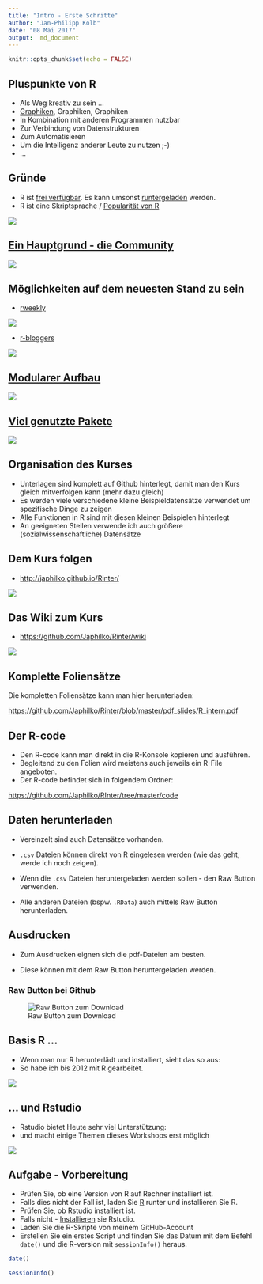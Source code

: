 ```yaml
---
title: "Intro - Erste Schritte"
author: "Jan-Philipp Kolb"
date: "08 Mai 2017"
output:  md_document
---
```


```r
knitr::opts_chunk$set(echo = FALSE)
```


## Pluspunkte von R

- Als Weg kreativ zu sein ...
- [Graphiken](http://www.sr.bham.ac.uk/~ajrs/R/r-gallery.html), Graphiken, Graphiken
- In Kombination mit anderen Programmen nutzbar
- Zur Verbindung von Datenstrukturen
- Zum Automatisieren
- Um die Intelligenz anderer Leute zu nutzen ;-)
- ...

## Gründe

- R ist [frei verfügbar](https://www.r-project.org/). Es kann umsonst [runtergeladen](http://www.inside-r.org/why-use-r) werden.
- R ist eine Skriptsprache / [Popularität von R](http://blog.revolutionanalytics.com/popularity/)

![](http://d287f0h5fel5hu.cloudfront.net/blog/wp-content/uploads/2013/06/bar-learn-r-img11.png)


## [Ein Hauptgrund - die Community](http://blog.revolutionanalytics.com/2017/06/r-community.html)


![](https://raw.githubusercontent.com/Japhilko/Rinter/master/figure/RCommunity.PNG)

## Möglichkeiten auf dem neuesten Stand zu sein

- [rweekly](https://rweekly.org/)

![](https://raw.githubusercontent.com/Japhilko/Rinter/master/figure/rweekly.PNG)

- [r-bloggers](https://www.r-bloggers.com/)

![](https://raw.githubusercontent.com/Japhilko/Rinter/master/figure/Rbloggers.PNG)

## [Modularer Aufbau](http://stats.idre.ucla.edu/r/seminars/intro/)

![](http://revolution-computing.typepad.com/.a/6a010534b1db25970b01bb086253c2970d-500wi)


## [Viel genutzte Pakete](https://gallery.shinyapps.io/cran-gauge/)

![](https://github.com/Japhilko/IntroR/raw/master/2017/slides/figure/CRANdownloads.PNG)

## Organisation des Kurses

- Unterlagen sind komplett auf Github hinterlegt, damit man den Kurs gleich mitverfolgen kann (mehr dazu gleich)
- Es werden viele verschiedene kleine Beispieldatensätze verwendet um spezifische Dinge zu zeigen
- Alle Funktionen in R sind mit diesen kleinen Beispielen hinterlegt
- An geeigneten Stellen verwende ich auch größere (sozialwissenschaftliche) Datensätze

## Dem Kurs folgen

- <http://japhilko.github.io/Rinter/>

![](https://raw.githubusercontent.com/Japhilko/Rinter/master/figure/RinterStartPage.PNG)


## Das Wiki zum Kurs

- <https://github.com/Japhilko/Rinter/wiki>

![](https://raw.githubusercontent.com/Japhilko/Rinter/master/figure/WikiRinter.PNG)

## Komplette Foliensätze

Die kompletten Foliensätze kann man hier herunterladen:

<https://github.com/Japhilko/Rinter/blob/master/pdf_slides/R_intern.pdf>

## Der R-code

- Den R-code kann man direkt in die R-Konsole kopieren und ausführen.
- Begleitend zu den Folien wird meistens auch jeweils ein R-File angeboten. 
- Der R-code befindet sich in folgendem Ordner:

<https://github.com/Japhilko/RInter/tree/master/code>


## Daten herunterladen

- Vereinzelt sind auch Datensätze vorhanden. 

- `.csv` Dateien können direkt von R eingelesen werden (wie das geht, werde ich noch zeigen).

- Wenn die `.csv` Dateien heruntergeladen werden sollen - den Raw Button verwenden.

- Alle anderen Dateien (bspw. `.RData`) auch mittels Raw Button herunterladen.


## Ausdrucken

-   Zum Ausdrucken eignen sich die pdf-Dateien am besten. 

-   Diese können mit dem Raw Button heruntergeladen werden. 

### Raw Button bei Github

![Raw Button zum Download](https://raw.githubusercontent.com/Japhilko/GeoData/master/2016/slides/figure/GithubDownload.bmp)

## Basis R ...

- Wenn man nur R herunterlädt und installiert, sieht das so aus:
- So habe ich bis 2012 mit R gearbeitet.

![](http://i1.wp.com/www.rensenieuwenhuis.nl/wp-content/uploads/2008/11/2-r.jpg)

## ... und Rstudio

- Rstudio bietet Heute sehr viel Unterstützung:
- und macht einige Themen dieses Workshops erst möglich

![](http://rprogramming.net/wp-content/uploads/2012/10/RStudio-Screenshot.png)


## Aufgabe - Vorbereitung

- Prüfen Sie, ob eine Version von R auf Rechner installiert ist.
- Falls dies nicht der Fall ist, laden Sie [R](r-project.org)  runter und installieren Sie R.
- Prüfen Sie, ob Rstudio installiert ist.
- Falls nicht - [Installieren](http://www.rstudio.com/) sie Rstudio.
- Laden Sie die R-Skripte von meinem GitHub-Account
- Erstellen Sie ein erstes Script und finden Sie das Datum mit dem Befehl `date()` und die R-version mit `sessionInfo()` heraus.

```r
date()
```

```r
sessionInfo()
```

